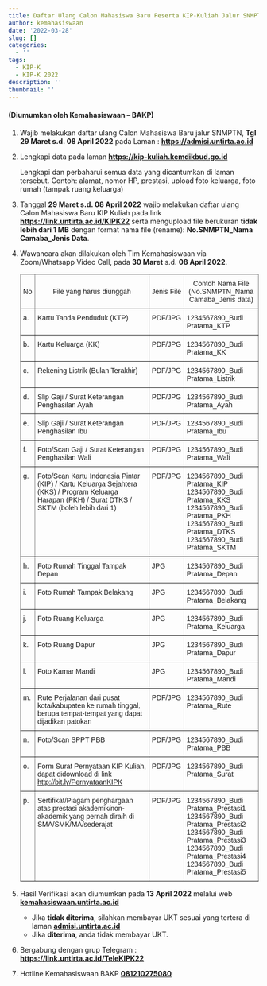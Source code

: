 ```yaml
---
title: Daftar Ulang Calon Mahasiswa Baru Peserta KIP-Kuliah Jalur SNMPTN 2022
author: kemahasiswaan
date: '2022-03-28'
slug: []
categories:
  - ''
tags:
  - KIP-K
  - KIP-K 2022
description: ''
thumbnail: ''
---
```


#### (Diumumkan oleh Kemahasiswaan -- BAKP)

1.  Wajib melakukan daftar ulang Calon Mahasiswa Baru jalur SNMPTN, **Tgl 29 Maret s.d. 08 April 2022** pada Laman : [**https://admisi.untirta.ac.id**](https://admisi.untirta.ac.id){.uri target="_blank"}

2.  Lengkapi data pada laman [**https://kip-kuliah.kemdikbud.go.id**](https://kip-kuliah.kemdikbud.go.id){.uri target="_blank"}

    Lengkapi dan perbaharui semua data yang dicantumkan di laman tersebut. Contoh: alamat, nomor HP, prestasi, upload foto keluarga, foto rumah (tampak ruang keluarga)

3.  Tanggal **29 Maret s.d. 08 April 2022** wajib melakukan daftar ulang Calon Mahasiswa Baru KIP Kuliah pada link [**https://link.untirta.ac.id/KIPK22**](https://link.untirta.ac.id/KIPK22){target="_blank"} serta mengupload file berukuran **tidak lebih dari 1 MB** dengan format nama file (rename): **No.SNMPTN_Nama Camaba_Jenis Data**.

4.  Wawancara akan dilakukan oleh Tim Kemahasiswaan via Zoom/Whatsapp Video Call, pada **30 Maret** s.d. **08 April 2022**.

    ```{=html}
    <style type="text/css">
    .tg  {border-collapse:collapse;border-spacing:0;}
    .tg td{border-color:black;border-style:solid;border-width:1px;font-family:Arial, sans-serif;font-size:14px;
      overflow:hidden;padding:10px 5px;word-break:normal;}
    .tg th{border-color:black;border-style:solid;border-width:1px;font-family:Arial, sans-serif;font-size:14px;
      font-weight:normal;overflow:hidden;padding:10px 5px;word-break:normal;}
    .tg .tg-9wq8{border-color:inherit;text-align:center;vertical-align:middle}
    .tg .tg-0pky{border-color:inherit;text-align:left;vertical-align:top}
    </style>
    <table class="tg">
    <thead>
      <tr>
        <th class="tg-9wq8">No</th>
        <th class="tg-9wq8">File yang harus diunggah</th>
        <th class="tg-9wq8">Jenis File</th>
        <th class="tg-9wq8">Contoh Nama File<br>(No.SNMPTN_Nama Camaba_Jenis data)<br></th>
      </tr>
    </thead>
    <tbody>
      <tr>
        <td class="tg-0pky">a.</td>
        <td class="tg-0pky">Kartu Tanda Penduduk (KTP)   </td>
        <td class="tg-0pky">PDF/JPG   </td>
        <td class="tg-0pky">1234567890_Budi Pratama_KTP   </td>
      </tr>
      <tr>
        <td class="tg-0pky">b.</td>
        <td class="tg-0pky">Kartu Keluarga (KK)   </td>
        <td class="tg-0pky">PDF/JPG   </td>
        <td class="tg-0pky">1234567890_Budi Pratama_KK   </td>
      </tr>
      <tr>
        <td class="tg-0pky">c.</td>
        <td class="tg-0pky">Rekening Listrik (Bulan Terakhir)   </td>
        <td class="tg-0pky">PDF/JPG   </td>
        <td class="tg-0pky">1234567890_Budi Pratama_Listrik   </td>
      </tr>
      <tr>
        <td class="tg-0pky">d.</td>
        <td class="tg-0pky">Slip Gaji / Surat Keterangan Penghasilan Ayah   </td>
        <td class="tg-0pky">PDF/JPG   </td>
        <td class="tg-0pky">1234567890_Budi Pratama_Ayah   </td>
      </tr>
      <tr>
        <td class="tg-0pky">e.</td>
        <td class="tg-0pky">Slip Gaji / Surat Keterangan Penghasilan Ibu   </td>
        <td class="tg-0pky">PDF/JPG   </td>
        <td class="tg-0pky">1234567890_Budi Pratama_Ibu   </td>
      </tr>
      <tr>
        <td class="tg-0pky">f.</td>
        <td class="tg-0pky">Foto/Scan Gaji / Surat Keterangan Penghasilan Wali   </td>
        <td class="tg-0pky">PDF/JPG   </td>
        <td class="tg-0pky">1234567890_Budi Pratama_Wali   </td>
      </tr>
      <tr>
        <td class="tg-0pky">g.</td>
        <td class="tg-0pky">Foto/Scan Kartu Indonesia Pintar (KIP) / Kartu Keluarga Sejahtera (KKS) / Program Keluarga Harapan (PKH) / Surat DTKS / SKTM (boleh lebih dari 1)   </td>
        <td class="tg-0pky">PDF/JPG   </td>
        <td class="tg-0pky">1234567890_Budi Pratama_KIP<br>1234567890_Budi Pratama_KKS<br>1234567890_Budi Pratama_PKH<br>1234567890_Budi Pratama_DTKS<br>1234567890_Budi Pratama_SKTM   </td>
      </tr>
      <tr>
        <td class="tg-0pky">h.</td>
        <td class="tg-0pky">Foto Rumah Tinggal Tampak Depan   </td>
        <td class="tg-0pky">JPG   </td>
        <td class="tg-0pky">1234567890_Budi Pratama_Depan   </td>
      </tr>
      <tr>
        <td class="tg-0pky">i.</td>
        <td class="tg-0pky">Foto Rumah Tampak Belakang   </td>
        <td class="tg-0pky">JPG   </td>
        <td class="tg-0pky">1234567890_Budi Pratama_Belakang   </td>
      </tr>
      <tr>
        <td class="tg-0pky">j.</td>
        <td class="tg-0pky">Foto Ruang Keluarga   </td>
        <td class="tg-0pky">JPG   </td>
        <td class="tg-0pky">1234567890_Budi Pratama_Keluarga   </td>
      </tr>
      <tr>
        <td class="tg-0pky">k.</td>
        <td class="tg-0pky">Foto Ruang Dapur   </td>
        <td class="tg-0pky">JPG   </td>
        <td class="tg-0pky">1234567890_Budi Pratama_Dapur   </td>
      </tr>
      <tr>
        <td class="tg-0pky">l.</td>
        <td class="tg-0pky">Foto Kamar Mandi   </td>
        <td class="tg-0pky">JPG   </td>
        <td class="tg-0pky">1234567890_Budi Pratama_Mandi   </td>
      </tr>
      <tr>
        <td class="tg-0pky">m.</td>
        <td class="tg-0pky">Rute Perjalanan dari pusat kota/kabupaten ke rumah tinggal, berupa tempat-tempat yang dapat dijadikan patokan   </td>
        <td class="tg-0pky">PDF/JPG   </td>
        <td class="tg-0pky">1234567890_Budi Pratama_Rute   </td>
      </tr>
      <tr>
        <td class="tg-0pky">n.<br></td>
        <td class="tg-0pky">Foto/Scan SPPT PBB   </td>
        <td class="tg-0pky">PDF/JPG   </td>
        <td class="tg-0pky">1234567890_Budi Pratama_PBB</td>
      </tr>
      <tr>
        <td class="tg-0pky">o.</td>
        <td class="tg-0pky">Form Surat Pernyataan KIP Kuliah, dapat didownload di link <a href="http://bit.ly/PernyataanKIPK" target="_blank" rel="noopener noreferrer">http://bit.ly/PernyataanKIPK</a>    </td>
        <td class="tg-0pky">PDF/JPG   </td>
        <td class="tg-0pky">1234567890_Budi Pratama_Surat   </td>
      </tr>
      <tr>
        <td class="tg-0pky">p.</td>
        <td class="tg-0pky">Sertifikat/Piagam penghargaan atas prestasi akademik/non-akademik yang pernah diraih di SMA/SMK/MA/sederajat   </td>
        <td class="tg-0pky">PDF/JPG   </td>
        <td class="tg-0pky">1234567890_Budi Pratama_Prestasi1<br>1234567890_Budi Pratama_Prestasi2<br>1234567890_Budi Pratama_Prestasi3<br>1234567890_Budi Pratama_Prestasi4<br>1234567890_Budi Pratama_Prestasi5   </td>
      </tr>
    </tbody>
    </table>
    ```

5.  Hasil Verifikasi akan diumumkan pada **13 April 2022** melalui web [**kemahasiswaan.untirta.ac.id**](https://kemahasiswaan.untirta.ac.id){target="_blank"}

    -   Jika **tidak diterima**, silahkan membayar UKT sesuai yang tertera di laman [**admisi.untirta.ac.id**](https://admisi.untirta.ac.id){target="_blank"}
    -   Jika **diterima**, anda tidak membayar UKT.

6.  Bergabung dengan grup Telegram : [**https://link.untirta.ac.id/TeleKIPK22**](https://link.untirta.ac.id/TeleKIPK22){target="_blank"}

7.  Hotline Kemahasiswaan BAKP [**081210275080**](https://wa.me/6281210275080){target="_blank"}
